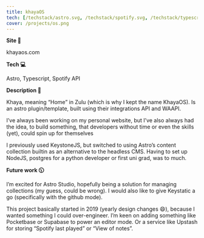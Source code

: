 ```yaml
---
title: khayaOS
tech: [/techstack/astro.svg, /techstack/spotify.svg, /techstack/typescript.svg]
cover: /projects/os.png
---
```


**Site 🔗**

khayaos.com

**Tech 💻**

Astro, Typescript, Spotify API

**Description 📖**

Khaya, meaning “Home” in Zulu (which is why I kept the name KhayaOS). Is an astro plugin/template, built using their integrations API and WAAPI.

I’ve always been working on my personal website, but I’ve also always had the idea, to build something, that developers without time or even the skills (yet), could spin up for themselves

I previously used KeystoneJS, but switched to using Astro’s content collection builtin as an alternative to the headless CMS. Having to set up NodeJS, postgres for a python developer or first uni grad, was to much.

**Future work 🕥**

I’m excited for Astro Studio, hopefully being a solution for managing collections (my guess, could be wrong). I would also like to give Keystatic a go (specifically with the github mode).

This project basically started in 2019 (yearly design changes 😄), because I wanted something I could over-engineer. I’m keen on adding something like Pocketbase or Supabase to power an editor mode. Or a service like Upstash for storing “Spotify last played” or “View of notes”.
